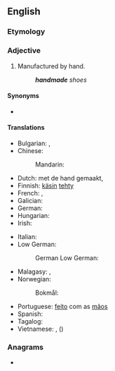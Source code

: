 {{also|hand-made|hand made}}
==English==

===Etymology===
{{compound|en|hand|made}}

===Adjective===
{{en-adj|-}}

# Manufactured by hand.
#: '''''handmade''' shoes''

====Synonyms====
* {{l|en|handcrafted}}

====Translations====
{{trans-top|made by hand}}
* Bulgarian: {{t|bg|ръчен}}, {{t|bg|изработен на ръка}}
* Chinese:
*: Mandarin: {{t+|cmn|手工|tr=shou3gong1}}
* Dutch: met de hand gemaakt, {{t+|nl|handgemaakt}}
* Finnish: [[käsin]] [[tehdä|tehty]]
* French: {{t+|fr|manuel|m}}, {{t+|fr|manuelle|f}}
* Galician: {{t|gl|feito á man}}
* German: {{t|de|handgemacht}}
* Hungarian: {{t|hu|kézzel készített}}
* Irish: {{t|ga|lámhdhéanta}}
{{trans-mid}}
* Italian: {{t|it|fatto a mano}}
* Low German:
*: German Low German: {{t|nds-de|handmaakt}}
* Malagasy: {{t|mg|vita tanana}}, {{t|mg|natao tanana}}
* Norwegian:
*: Bokmål: {{t+|nb|håndlaget}}
* Portuguese: [[feito]] com as [[mão]]s
* Spanish: {{t|es|hecho a mano}}
* Tagalog: {{t|tl|gawang-kamay}}
* Vietnamese: {{t|vi|làm bằng tay}}, {{t+|vi|thủ công}} ({{t|vi|手工|sc=Hani}})
{{trans-bottom}}

===Anagrams===
* {{anagrams|en|a=aaddehmn|made hand}}
